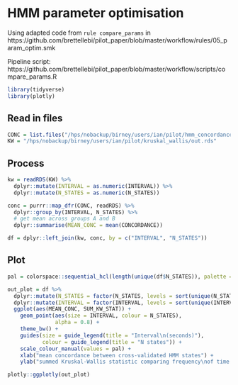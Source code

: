 # HMM parameter optimisation

Using adapted code from `rule compare_params` in https://github.com/brettellebi/pilot_paper/blob/master/workflow/rules/05_param_optim.smk

Pipeline script: https://github.com/brettellebi/pilot_paper/blob/master/workflow/scripts/compare_params.R

```r
library(tidyverse)
library(plotly)
```

## Read in files

```r
CONC = list.files("/hps/nobackup/birney/users/ian/pilot/hmm_concordance_recode/",full.names = T, recursive = T)
KW = "/hps/nobackup/birney/users/ian/pilot/kruskal_wallis/out.rds"
```

## Process

```r
kw = readRDS(KW) %>% 
  dplyr::mutate(INTERVAL = as.numeric(INTERVAL)) %>% 
  dplyr::mutate(N_STATES = as.numeric(N_STATES))

conc = purrr::map_dfr(CONC, readRDS) %>% 
  dplyr::group_by(INTERVAL, N_STATES) %>% 
  # get mean across groups A and B
  dplyr::summarise(MEAN_CONC = mean(CONCORDANCE))

df = dplyr::left_join(kw, conc, by = c("INTERVAL", "N_STATES"))
```

## Plot

```r
pal = colorspace::sequential_hcl(length(unique(df$N_STATES)), palette = "ag_Sunset")

out_plot = df %>% 
  dplyr::mutate(N_STATES = factor(N_STATES, levels = sort(unique(N_STATES)))) %>% 
  dplyr::mutate(INTERVAL = factor(INTERVAL, levels = sort(unique(INTERVAL)))) %>% 
  ggplot(aes(MEAN_CONC, SUM_KW_STAT)) +
    geom_point(aes(size = INTERVAL, colour = N_STATES),
               alpha = 0.8) +
    theme_bw() +
    guides(size = guide_legend(title = "Interval\n(seconds)"),
           colour = guide_legend(title = "N states")) +
    scale_colour_manual(values = pal) +
    xlab("mean concordance between cross-validated HMM states") +
    ylab("summed Kruskal-Wallis statistic comparing frequency\nof time spent in each HMM state across medaka lines")

plotly::ggplotly(out_plot)
```
